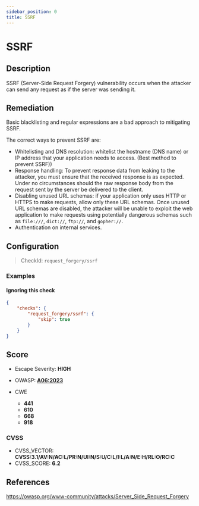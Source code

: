 ```yaml
---
sidebar_position: 0
title: SSRF
---
```


# SSRF

## Description

SSRF (Server-Side Request Forgery) vulnerability occurs when the attacker can send any request as if the server was sending it.

## Remediation

Basic blacklisting and regular expressions are a bad approach to mitigating SSRF.

The correct ways to prevent SSRF are:
- Whitelisting and DNS resolution: whitelist the hostname (DNS name) or IP address that your application needs to access. (Best method to prevent SSRF))
- Response handling: To prevent response data from leaking to the attacker, you must ensure that the received response is as expected. Under no circumstances should the raw response body from the request sent by the server be delivered to the client.
- Disabling unused URL schemas: if your application only uses HTTP or HTTPS to make requests, allow only these URL schemas. Once unused URL schemas are disabled, the attacker will be unable to exploit the web application to make requests using potentially dangerous schemas such as `file:///`, `dict://`, `ftp://`, and `gopher://`.
- Authentication on internal services.


## Configuration

> CheckId: `request_forgery/ssrf`


### Examples


#### Ignoring this check

```json
{
    "checks": {
        "request_forgery/ssrf": {
            "skip": true
        }
    }
}
```




## Score

- Escape Severity: **<span className="high-severity">HIGH</span>**
- OWASP: **[A06:2023](https://github.com/OWASP/API-Security/blob/master/editions/2023/en/0xa6-server-side-request-forgery.md)**

- CWE
  - **441**
  - **610**
  - **668**
  - **918**




### CVSS

- CVSS_VECTOR: **CVSS:3.1/AV:N/AC:L/PR:N/UI:N/S:U/C:L/I:L/A:N/E:H/RL:O/RC:C**
- CVSS_SCORE: **6.2**

## References

https://owasp.org/www-community/attacks/Server_Side_Request_Forgery
